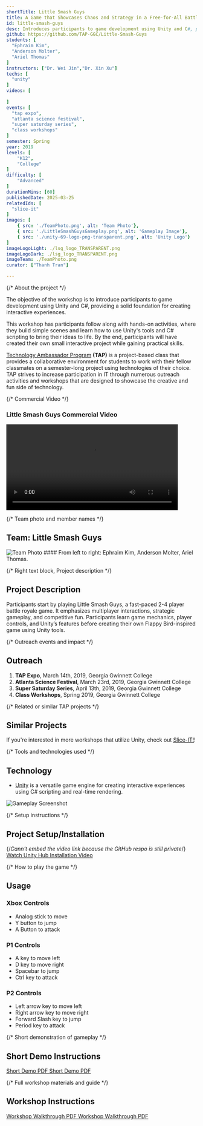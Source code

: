 ```yaml
---
shortTitle: Little Smash Guys
title: A Game that Showcases Chaos and Strategy in a Free-for-All Battle
id: little-smash-guys
desc: Introduces participants to game development using Unity and C#, providing a solid foundation for creating interactive experiences.
github: https://github.com/TAP-GGC/Little-Smash-Guys
students: [
  "Ephraim Kim",
  "Anderson Molter",
  "Ariel Thomas"
]
instructors: ["Dr. Wei Jin","Dr. Xin Xu"]
techs: [
  "unity"
]
videos: [
  
]
events: [
  "tap expo",
  "atlanta science festival",
  "super saturday series",
  "class workshops"
]
semester: Spring
year: 2019
levels: [
    "K12", 
    "College"
]
difficulty: [ 
    "Advanced"
]
durationMins: [60]
publishedDate: 2025-03-25
relatedIds: [
  "slice-it"
]
images: [
    { src: './TeamPhoto.png', alt: 'Team Photo'},
    { src: './LittleSmashGuysGameplay.png', alt: 'Gameplay Image'},
    { src: './unity-69-logo-png-transparent.png', alt: 'Unity Logo'}
]
imageLogoLight: ./lsg_logo_TRANSPARENT.png
imageLogoDark: ./lsg_logo_TRANSPARENT.png
imageTeam: ./TeamPhoto.png
curator: ["Thanh Tran"]

---
```





{/* About the project */}

The objective of the workshop is to introduce participants to game development using Unity and C#, providing a solid foundation for creating interactive experiences.

This workshop has participants follow along with hands-on activities, where they build simple scenes and learn how to use Unity's tools and C# scripting to bring their ideas to life. By the end, participants will have created their own small interactive project while gaining practical skills.

[Technology Ambassador Program](https://tapggc.org/) <b>(TAP)</b> is a project-based class that provides a collaborative environment for students to work with their fellow classmates on a semester-long project using technologies of their choice. TAP strives to increase participation in IT through numerous outreach activities and workshops that are designed to showcase the creative and fun side of technology.

{/* Commercial Video */}
<div className="video-container">
  <h3>Little Smash Guys Commercial Video</h3>
  <video width="90%" controls>
    <source src="https://github-production-user-asset-6210df.s3.amazonaws.com/143032298/388862328-421b5aea-a36b-400e-93c7-dc2d9db7a9a9.mp4?X-Amz-Algorithm=AWS4-HMAC-SHA256&X-Amz-Credential=AKIAVCODYLSA53PQK4ZA%2F20250326%2Fus-east-1%2Fs3%2Faws4_request&X-Amz-Date=20250326T220034Z&X-Amz-Expires=300&X-Amz-Signature=f763fdb6541a8fbecc3b6d26c6fd5f764217942fa83629f270c7fe5ab9243380&X-Amz-SignedHeaders=host" 
      type="video/mp4" />
    Your browser does not support the video tag.
  </video>
</div>

{/* Team photo and member names */}

## Team: Little Smash Guys

<Image src={TeamPhoto} alt="Team Photo" />
#### From left to right: Ephraim Kim, Anderson Molter, Ariel Thomas.

{/* Right text block, Project description */}

## Project Description

Participants start by playing Little Smash Guys, a fast-paced 2-4 player battle royale game. It emphasizes multiplayer interactions, strategic gameplay, and competitive fun. Participants learn game mechanics, player controls, and Unity’s features before creating their own Flappy Bird-inspired game using Unity tools.

{/* Outreach events and impact */}

## Outreach

1. **TAP Expo**, March 14th, 2019, Georgia Gwinnett College  
2. **Atlanta Science Festival**, March 23rd, 2019, Georgia Gwinnett College  
3. **Super Saturday Series**, April 13th, 2019, Georgia Gwinnett College  
4. **Class Workshops**, Spring 2019, Georgia Gwinnett College  

{/* Related or similar TAP projects */}

## Similar Projects

If you're interested in more workshops that utilize Unity, check out [Slice-IT!](https://github.com/TAP-GGC/SliceIT)!

{/* Tools and technologies used */}

## Technology

<Logo src={UnityLogo.src} alt="Unity Logo" />

- [Unity](https://Unity.com/games) is a versatile game engine for creating interactive experiences using C# scripting and real-time rendering.

<Image src={GameplayImage} alt="Gameplay Screenshot" />

{/* Setup instructions */}

## Project Setup/Installation
{/*Cann't embed the video link because the GitHub respo is still private*/}
<a 
  href="https://github.com/TAP-GGC/Little-Smash-Guys/blob/main/media/videos/Unity%20Hub%20Installation%20Video.mp4" 
  target="_blank" 
  rel="noopener noreferrer">
  Watch Unity Hub Installation Video
</a>


{/* How to play the game */}

## Usage

### Xbox Controls
- Analog stick to move  
- Y button to jump  
- A Button to attack  

### P1 Controls
- A key to move left  
- D key to move right  
- Spacebar to jump  
- Ctrl key to attack  

### P2 Controls
- Left arrow key to move left  
- Right arrow key to move right  
- Forward Slash key to jump  
- Period key to attack  

{/* Short demonstration of gameplay */}

## Short Demo Instructions
<a 
  href="https://github.com/TAP-GGC/Little-Smash-Guys/blob/0a8d931e48b042584bfe256e488536b2e437f22a/documents/tutorial%20materials/Little%20Smash%20Guys%20Short%20Demo.pdf" 
  target="_blank" 
  rel="noopener noreferrer">
  Short Demo PDF
</a>
[Short Demo PDF](https://github.com/TAP-GGC/Little-Smash-Guys/blob/0a8d931e48b042584bfe256e488536b2e437f22a/documents/tutorial%20materials/Little%20Smash%20Guys%20Short%20Demo.pdf)

{/* Full workshop materials and guide */}

## Workshop Instructions
<a 
  href="https://github.com/TAP-GGC/Little-Smash-Guys/blob/main/documents/tutorial%20materials/Updated%20Workshop%20Powerpoint%20Fall%202024.pptx" 
  target="_blank" 
  rel="noopener noreferrer">
  Workshop Walkthrough PDF
</a>
[Workshop Walkthrough PDF](https://github.com/TAP-GGC/Little-Smash-Guys/blob/main/documents/tutorial%20materials/Updated%20Workshop%20Powerpoint%20Fall%202024.pptx)